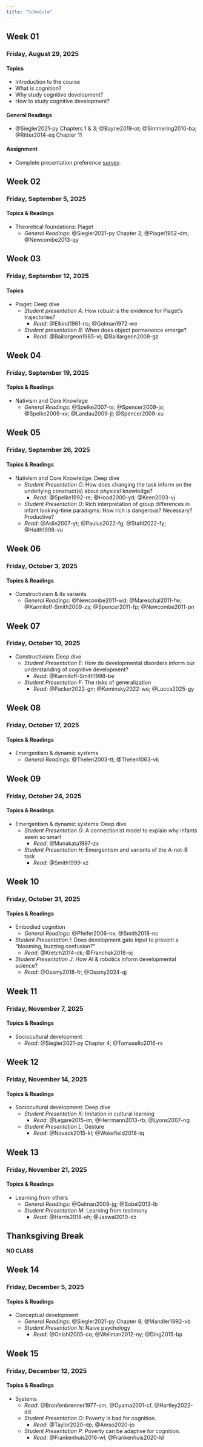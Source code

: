 ```yaml
---
title: "Schedule"
---
```


## Week 01

### Friday, August 29, 2025

#### Topics

- Introduction to the course
- What is cognition?
- Why study cognitive development?
- How to study cognitive development?

#### General Readings

- @Siegler2021-py Chapters 1 & 3; @Bayne2019-ot; @Simmering2010-ba; @Ritter2014-eq Chapter 11

#### Assignment

- Complete presentation preference [survey](https://forms.gle/ZDg45gjWQhjfjT669).

## Week 02

### Friday, September 5, 2025

#### Topics & Readings

- Theoretical foundations: Piaget
  - *General Readings*: @Siegler2021-py Chapter 2; @Piaget1952-dm; @Newcombe2013-qy

## Week 03

### Friday, September 12, 2025

#### Topics

- Piaget: Deep dive
  - *Student presentation A*: How robust is the evidence for Piaget's trajectories?
    - *Read*: @Elkind1961-ns; @Gelman1972-we
  - *Student presentation B*: When does object permanence emerge?
    - *Read*: @Baillargeon1985-vl; @Baillargeon2008-gz

## Week 04

### Friday, September 19, 2025

#### Topics & Readings

- Nativism and Core Knowlege
  - *General Readings*: @Spelke2007-ts; @Spencer2009-jo; @Spelke2009-xx; @Landau2009-jl; @Spencer2009-xu
  
## Week 05

### Friday, September 26, 2025

#### Topics & Readings

- Nativism and Core Knowledge: Deep dive
  - *Student Presentation C*: How does changing the task inform on the underlying construct(s) about physical knowledge?
    - *Read*: @Spelke1992-re; @Hood2000-yd; @Keen2003-vj
  - *Student Presentation D*: Rich interpretation of group differences in infant looking-time paradigms: How rich is dangerous? Necessary? Productive?
   - *Read*: @Aslin2007-yt; @Paulus2022-fg; @Stahl2022-fy; @Haith1998-vu
  
## Week 06

### Friday, October 3, 2025

#### Topics & Readings

- Constructivism & its variants
  - *General Readings*: @Newcombe2011-wd; @Mareschal2011-fw; @Karmiloff-Smith2009-zs; @Spencer2011-fp; @Newcombe2011-pn

## Week 07

### Friday, October 10, 2025

- Constructivism: Deep dive
  - *Student Presentation E*: How do developmental disorders inform our understanding of cognitive development?
    - *Read*: @Karmiloff-Smith1998-be
  - *Student Presentation F*: The risks of generalization
    <!-- - *Watch*: @Treeincement2010-en, @innovation2014-kj -->
    - *Read*: @Packer2022-gn; @Kominsky2022-we; @Lucca2025-gy
    
## Week 08

### Friday, October 17, 2025

#### Topics & Readings

- Emergentism & dynamic systems
  - *General Readings*: @Thelen2003-tt; @Thelen1063-vk
  
## Week 09

### Friday, October 24, 2025

#### Topics & Readings

- Emergentism & dynamic systems: Deep dive
  - *Student Presentation G*: A connectionist model to explain why infants seem so smart
    - *Read*: @Munakata1997-zx
  - *Student Presentation H*: Emergentism and variants of the A-not-B task
    - *Read*: @Smith1999-xz
    
## Week 10

### Friday, October 31, 2025

#### Topics & Readings

- Embodied cognition
  - *General Readings*: @Pfeifer2006-nx; @Smith2018-nc
- *Student Presentation I*: Does development gate input to prevent a "blooming, buzzing confusion?"
  - *Read*: @Kretch2014-ck; @Franchak2018-oj
- *Student Presentation J*: How AI & robotics inform developmental science?
  - *Read*: @Ossmy2018-fr; @Ossmy2024-qj
  
## Week 11

### Friday, November 7, 2025

#### Topics & Readings

- Sociocultural development
  - *Read*: @Siegler2021-py Chapter 4; @Tomasello2016-rx 

## Week 12

### Friday, November 14, 2025

#### Topics & Readings

- Sociocultural development: Deep dive
  - *Student Presentation K*: Imitation in cultural learning
    - *Read*: @Legare2015-im; @Herrmann2013-rb; @Lyons2007-ng
  - *Student Presentation L*: Gesture
    - *Read*: @Novack2015-kl; @Wakefield2018-tq

## Week 13

### Friday, November 21, 2025

#### Topics & Readings

- Learning from others
  - *General Readings*: @Gelman2009-jg; @Sobel2013-lb
  - *Student Presentation M*: Learning from testimony
    - *Read*: @Harris2018-eh; @Jaswal2010-dz

## Thanksgiving Break

**NO CLASS**

## Week 14

### Friday, December 5, 2025

#### Topics & Readings

- Conceptual development
  - *General Readings*: @Siegler2021-py Chapter 8; @Mandler1992-vb
  - *Student Presentation N*: Naive psychology
    - *Read*: @Onishi2005-co; @Wellman2012-ny; @Ding2015-bp

## Week 15

### Friday, December 12, 2025

#### Topics & Readings

- Systems
  - *Read*: @Bronfenbrenner1977-cm, @Oyama2001-cf, @Hartley2022-dd
  - *Student Presentation O*: Poverty is bad for cognition.
    - *Read*: @Taylor2020-dp; @Amso2020-jo
  - *Student Presentation P*: Poverty can be adaptive for cognition.
    - *Read*: @Frankenhuis2016-wl; @Frankenhuis2020-ld
  